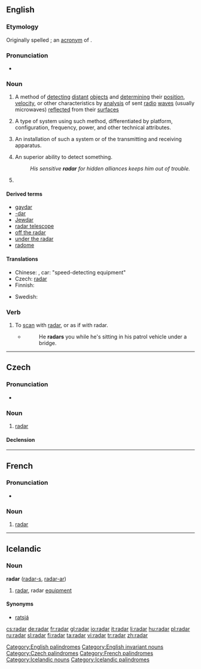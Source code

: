 {{see|raðar}}
{{wikipedia}}
==English==
{{rft}}
===Etymology===
Originally spelled {{term|RADAR}}; an [[acronym]] of {{term||[[radio]] [[detection]] [[and]] [[ranging]]}}.

===Pronunciation===
*{{IPA|/ˈreɪdɑː(r)/}}

===Noun===
{{en-noun|radars|-}}

# {{uncountable}} A method of [[detecting]] [[distant]] [[object]]s and [[determining]] their [[position]], [[velocity]], or other characteristics by [[analysis]] of sent [[radio]] [[wave]]s (usually microwaves) [[reflect]]ed from their [[surface]]s
# {{countable}} A type of system using such method, differentiated by platform, configuration, frequency, power, and other technical attributes.
# {{countable}} An installation of such a system or of the transmitting and receiving apparatus.
# {{countable}} An superior ability to detect something.
#: ''His sensitive '''radar''' for hidden alliances keeps him out of trouble.''
# {{rfv-sense}} {{plural of|radar}}

====Derived terms====
* [[gaydar]]
* [[-dar]]
* [[Jewdar]]
* [[radar telescope]]
* [[off the radar]]
* [[under the radar]]
* [[radome]]

====Translations====
{{trans-top|method of detecting distant objects}}
* Chinese: {{t|cmn|雷達|tr=léidá|sc=Hani|xs=Mandarin}}, car: {{t|cmn|測速裝置|tr=cè sù zhuāngzhì|sc=Hani|xs=Mandarin}} "speed-detecting equipment"
* Czech: [[#Czech|radar]] {{m}}
* Finnish: {{t+|fi|tutka}}
{{trans-mid}}
* Swedish: {{t-|sv|radar|c}}
{{trans-bottom}}

===Verb===
{{en-verb}}

# To [[scan]] with [[#Noun|radar]], or as if with radar.
#*{{quote-book|year=2002|author=Brian Jonathan Wolk|title=Ohio Traffic Tickets are for the Birds|url=http://books.google.com/books?id=yy6Jx7BPksAC|isbn=0595215211|page=156}}
#*:He '''radars''' you while he's sitting in his patrol vehicle under a bridge.

[[Category:English palindromes]]
[[Category:English invariant nouns]]

----

==Czech==

===Pronunciation===
* {{IPA|/radar/|lang=cs}}

===Noun===
{{cs-noun|g=m}}

# [[#English|radar]]

====Declension====
{{cs-noun-decl|radar|radaru|radaru|radar|radare|radaru|radarem |radary|radarů|radarům|radary|radary|radarech|radary}}

[[Category:Czech palindromes]]

----

==French==

===Pronunciation===
* {{IPA|lang=fr|/ʁa.daʁ/}}

===Noun===
{{fr-noun|m}}

# [[radar]]

[[Category:French palindromes]]

----

==Icelandic==
===Noun===
'''radar''' {{m}} ([[radars|radar-s]], [[radarar|radar-ar]])
# [[#English|radar]], radar [[equipment]]

====Synonyms====
*{{i-c|radar}} [[ratsjá]] {{f}}

[[Category:Icelandic nouns]]
[[Category:Icelandic palindromes]]

[[cs:radar]]
[[de:radar]]
[[fr:radar]]
[[gl:radar]]
[[io:radar]]
[[it:radar]]
[[li:radar]]
[[hu:radar]]
[[pl:radar]]
[[ru:radar]]
[[sl:radar]]
[[fi:radar]]
[[ta:radar]]
[[vi:radar]]
[[tr:radar]]
[[zh:radar]]